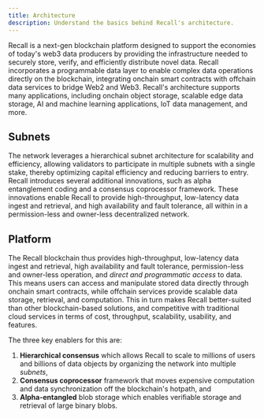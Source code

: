 ```yaml
---
title: Architecture
description: Understand the basics behind Recall's architecture.
---
```


Recall is a next-gen blockchain platform designed to support the economies of today's web3 data
producers by providing the infrastructure needed to securely store, verify, and efficiently
distribute novel data. Recall incorporates a programmable data layer to enable complex data
operations directly on the blockchain, integrating onchain smart contracts with offchain data
services to bridge Web2 and Web3. Recall's architecture supports many applications, including
onchain object storage, scalable edge data storage, AI and machine learning applications, IoT data
management, and more.

## Subnets

The network leverages a hierarchical subnet architecture for scalability and efficiency, allowing
validators to participate in multiple subnets with a single stake, thereby optimizing capital
efficiency and reducing barriers to entry. Recall introduces several additional innovations, such as
alpha entanglement coding and a consensus coprocessor framework. These innovations enable Recall to
provide high-throughput, low-latency data ingest and retrieval, and high availability and fault
tolerance, all within in a permission-less and owner-less decentralized network.

## Platform

The Recall blockchain thus provides high-throughput, low-latency data ingest and retrieval, high
availability and fault tolerance, permission-less and owner-less operation, and _direct and
programmatic access_ to data. This means users can access and manipulate stored data directly
through onchain smart contracts, while offchain services provide scalable data storage, retrieval,
and computation. This in turn makes Recall better-suited than other blockchain-based solutions, and
competitive with traditional cloud services in terms of cost, throughput, scalability, usability,
and features.

The three key enablers for this are:

1. **Hierarchical consensus** which allows Recall to scale to millions of users and billions of data
   objects by organizing the network into multiple _subnets_,
2. **Consensus coprocessor** framework that moves expensive computation and data synchronization off
   the blockchain's hotpath, and
3. **Alpha-entangled** blob storage which enables verifiable storage and retrieval of large binary
   blobs.
